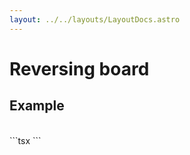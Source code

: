 ```yaml
---
layout: ../../layouts/LayoutDocs.astro
---
```



# Reversing board

## Example
<div class="component-preview">
    <ChessBoardReversed client:load />
</div>
<br />
<CopyBlock client:load>
    ```tsx
    <ChessBoard 
        FEN="rnbqkbnr/pppppppp/8/8/8/8/PPPPPPPP/RNBQKBNR w KQkq - 0 1"
        onChange={handleChange}
        onEndGame={handleEndGame}
        reversed // <~~~ flag for reversing board
    />
    ```
</CopyBlock>

